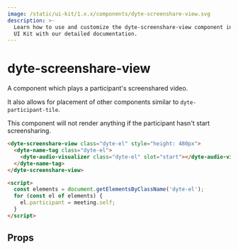 ```yaml
---
image: /static/ui-kit/1.x.x/components/dyte-screenshare-view.svg
description: >-
  Learn how to use and customize the dyte-screenshare-view component in Dyte's
  UI Kit with our detailed documentation.
---
```


# dyte-screenshare-view

A component which plays a participant's screenshared video.

It also allows for placement of other components similar to `dyte-participant-tile`.

This component will not render anything if the participant hasn't start screensharing.

```html
<dyte-screenshare-view class="dyte-el" style="height: 480px">
  <dyte-name-tag class="dyte-el">
    <dyte-audio-visualizer class="dyte-el" slot="start"></dyte-audio-visualizer>
  </dyte-name-tag>
</dyte-screenshare-view>

<script>
  const elements = document.getElementsByClassName('dyte-el');
  for (const el of elements) {
    el.participant = meeting.self;
  }
</script>
```

## Props

<PropsTable of="dyte-screenshare-view" />

<head>
  <title>UI Kit dyte-screenshare-view</title>
</head>
